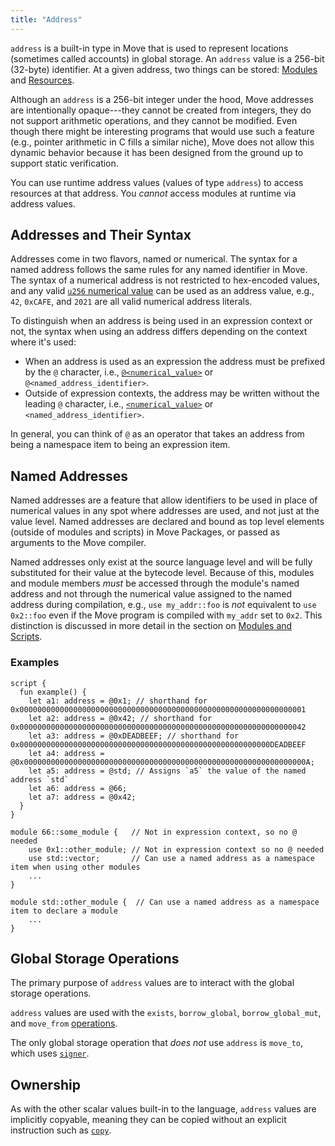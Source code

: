 ```yaml
---
title: "Address"
---
```


`address` is a built-in type in Move that is used to represent locations (sometimes called accounts) in global storage. An `address` value is a 256-bit (32-byte) identifier. At a given address, two things can be stored: [Modules](/build/smart-contracts/book/modules-and-scripts) and [Resources](/build/smart-contracts/book/structs-and-resources).

Although an `address` is a 256-bit integer under the hood, Move addresses are intentionally opaque---they cannot be created from integers, they do not support arithmetic operations, and they cannot be modified. Even though there might be interesting programs that would use such a feature (e.g., pointer arithmetic in C fills a similar niche), Move does not allow this dynamic behavior because it has been designed from the ground up to support static verification.

You can use runtime address values (values of type `address`) to access resources at that address. You _cannot_ access modules at runtime via address values.

## Addresses and Their Syntax

Addresses come in two flavors, named or numerical. The syntax for a named address follows the
same rules for any named identifier in Move. The syntax of a numerical address is not restricted
to hex-encoded values, and any valid [`u256` numerical value](/build/smart-contracts/book/integers) can be used as an
address value, e.g., `42`, `0xCAFE`, and `2021` are all valid numerical address
literals.

To distinguish when an address is being used in an expression context or not, the
syntax when using an address differs depending on the context where it's used:

- When an address is used as an expression the address must be prefixed by the `@` character, i.e., [`@<numerical_value>`](/build/smart-contracts/book/integers) or `@<named_address_identifier>`.
- Outside of expression contexts, the address may be written without the leading `@` character, i.e., [`<numerical_value>`](/build/smart-contracts/book/integers) or `<named_address_identifier>`.

In general, you can think of `@` as an operator that takes an address from being a namespace item to being an expression item.

## Named Addresses

Named addresses are a feature that allow identifiers to be used in place of
numerical values in any spot where addresses are used, and not just at the
value level. Named addresses are declared and bound as top level elements
(outside of modules and scripts) in Move Packages, or passed as arguments
to the Move compiler.

Named addresses only exist at the source language level and will be fully
substituted for their value at the bytecode level. Because of this, modules
and module members _must_ be accessed through the module's named address
and not through the numerical value assigned to the named address during
compilation, e.g., `use my_addr::foo` is _not_ equivalent to `use 0x2::foo`
even if the Move program is compiled with `my_addr` set to `0x2`. This
distinction is discussed in more detail in the section on [Modules and Scripts](/build/smart-contracts/book/modules-and-scripts).

### Examples

```move
script {
  fun example() {
    let a1: address = @0x1; // shorthand for 0x0000000000000000000000000000000000000000000000000000000000000001
    let a2: address = @0x42; // shorthand for 0x0000000000000000000000000000000000000000000000000000000000000042
    let a3: address = @0xDEADBEEF; // shorthand for 0x00000000000000000000000000000000000000000000000000000000DEADBEEF
    let a4: address = @0x000000000000000000000000000000000000000000000000000000000000000A;
    let a5: address = @std; // Assigns `a5` the value of the named address `std`
    let a6: address = @66;
    let a7: address = @0x42;
  }
}

module 66::some_module {   // Not in expression context, so no @ needed
    use 0x1::other_module; // Not in expression context so no @ needed
    use std::vector;       // Can use a named address as a namespace item when using other modules
    ...
}

module std::other_module {  // Can use a named address as a namespace item to declare a module
    ...
}
```

## Global Storage Operations

The primary purpose of `address` values are to interact with the global storage operations.

`address` values are used with the `exists`, `borrow_global`, `borrow_global_mut`, and `move_from` [operations](/build/smart-contracts/book/global-storage-operators).

The only global storage operation that _does not_ use `address` is `move_to`, which uses [`signer`](/build/smart-contracts/book/signer).

## Ownership

As with the other scalar values built-in to the language, `address` values are implicitly copyable, meaning they can be copied without an explicit instruction such as [`copy`](/build/smart-contracts/book/variables#move-and-copy).
